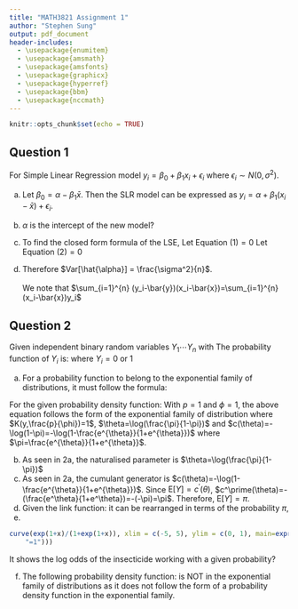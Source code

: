 ```yaml
---
title: "MATH3821 Assignment 1"
author: "Stephen Sung"
output: pdf_document
header-includes:
  - \usepackage{enumitem}
  - \usepackage{amsmath}
  - \usepackage{amsfonts}
  - \usepackage{graphicx}
  - \usepackage{hyperref}
  - \usepackage{bbm}
  - \usepackage{nccmath}
---
```


```r
knitr::opts_chunk$set(echo = TRUE)
```

## Question 1

For Simple Linear Regression model $y_i=\beta_0+\beta_1 x_i + \epsilon_i$ where $\epsilon_i \sim N(0,\sigma^2)$.

a) Let $\beta_0 = \alpha - \beta_1 \bar{x}$. Then the SLR model can be expressed as $y_i=\alpha+\beta_1(x_i-\bar{x})+\epsilon_i$.

b) $\alpha$ is the intercept of the new model?

c) To find the closed form formula of the LSE,
\begin{align}
    RSS(\beta_1) &= \sum_{i=1}^{n} [y_i-(\alpha+\beta_1(x_i-\bar{x}))]^2 \nonumber \\
    \frac{\text{d}RSS(\beta_1)}{\text{d}\alpha} &= -2 \sum_{i=1}^{n} (y_i-(\alpha+\beta_1(x_i-\bar{x})))\\
    \frac{\text{d}RSS(\beta_1)}{\text{d}\beta_1} &= -2 \sum_{i=1}^{n}   \left(y_i-(\alpha+\beta_1(x_i-\bar{x}))(x_i -\bar{x})\right)  
  \end{align}
  Let Equation $(1) = 0$
  \begin{align*}
    &-2 \sum_{i=1}^{n} (y_i-(\hat{\alpha}+\hat{\beta_1}(x_i-\bar{x}))) = 0 \\
    &\sum_{i=1}^{n} y_i - \sum_{i=1}^{n} \hat{\alpha_i} - \sum_{i=1}^{n} \hat{\beta_1}x_i + \sum_{i=1}^{n} \hat{\beta_1}\bar{x} = 0 \\
   & n \hat{\alpha_i} = \sum_{i=1}^{n} y_i - \hat{\beta_1} \sum_{i=1}^{n}x_i + n\hat{\beta_1}\bar{x} \\
    &\hat{\alpha_i} = \frac{1}{n}\sum_{i=1}^{n} y_i -\hat{\beta_1}\bar{x}+\hat{\beta_1}\bar{x} \\
    &\hat{\alpha_i} = \bar{y}
  \end{align*}
  Let Equation $(2) = 0$ 
  \begin{align*}
    &-2 \sum_{i=1}^{n} \left(y_i-(\hat{\alpha}+\hat{\beta_1}(x_i-\bar{x}))(x_i -\bar{x})\right) = 0 \\
    &\sum_{i=1}^{n} y_i(x_i-\bar{x})-\sum_{i=1}^{n}\hat{\alpha}(x_i-\bar{x}) -\sum_{i=1}^{n} \hat{\beta_1}(x_i-\bar{x})^2 = 0 \\
    &\hat{\beta_1} \sum_{i=1}^{n} (x_i-\bar{x})^2 = \sum_{i=1}^{n} (y_i-\hat{\alpha})(x_i-\bar{x}) \\ \intertext{since $\hat{\alpha} = \bar{y}$}
    &\hat{\beta_1} = \frac{\sum_{i=1}^{n} (y_i-\bar{y})(x_i-\bar{x})}{\sum_{i=1}^{n} (x_i-\bar{x})^2}
  \end{align*}

d) 
  \begin{align*}
    Var[\hat{\alpha}] &= Var\left[ \frac{1}{n} \sum_{i=1}^{n} y_i \right] \\
    &= \frac{1}{n^2} Var \left[ \sum_{i=1}^{n} y_i \right] \\ \intertext{Since all $y_i$'s are uncorrelated}
    &= \frac{1}{n^2} \sum_{i=1}^{n} Var [y_i] \\
    &= \frac{1}{n^2} \sum_{i=1}^{n} \sigma^2 \\
    &= \frac{n \sigma^2}{n^2} \\
    &= \frac{\sigma^2}{n} \\
  \end{align*}
  Therefore $Var[\hat{\alpha}] = \frac{\sigma^2}{n}$. \
  \
  We note that $\sum_{i=1}^{n} (y_i-\bar{y})(x_i-\bar{x})=\sum_{i=1}^{n} (x_i-\bar{x})y_i$
  

## Question 2
Given \textit{n} independent binary random variables $Y_1 \cdots Y_n$ with
\begin{align*}
  P(Y_i=1)=\pi_i \text{  and  } P(Y_i=0)=1-\pi_i 
\end{align*} 
The probability function of $Y_i$ is:
\begin{align*}
  \pi_i^{Y_i}(1-\pi_i)^{1-Y_i}
\end{align*} 
where $Y_i=0$ or $1$

a) For a probability function to belong to the exponential family of distributions, it must follow the formula:

 \begin{align*}
    f(y;\theta,\phi)=K(y,\frac{p}{\phi})\exp\left(\frac{p}{\phi}\{y\theta-c(\theta)\}\right)
  \end{align*}
  For the given probability density function:
  \begin{align*}
    f(y;\pi) &= \pi_i^{y}(1-\pi_i)^{1-y} \\
    &= \exp\left(\log\pi_i^{y}(1-\pi_i)^{1-y}\right) \\
    &= \exp\left(\log\pi_i^{y}+\log(1-\pi_i)^{1-y})\right) \\
    &= \exp\left(y\log\pi_i+(1-y)\log(1-\pi_i)\right) \\
    &= \exp\left(y\log(\frac{\pi}{1-\pi})+\log(1-\pi)\right) \\
  \end{align*}
  With $p=1$ and $\phi=1$, the above equation follows the form of the exponential family of distribution where
  $K(y,\frac{p}{\phi})=1$, $\theta=\log(\frac{\pi}{1-\pi})$ and $c(\theta)=-\log(1-\pi)=-\log(1-\frac{e^{\theta}}{1+e^{\theta}})$ where $\pi=\frac{e^{\theta}}{1+e^{\theta}}$.
  
b) As seen in 2a, the naturalised parameter is $\theta=\log(\frac{\pi}{1-\pi})$
c) As seen in 2a, the cumulant generator is $c(\theta)=-\log(1-\frac{e^{\theta}}{1+e^{\theta}})$.
  Since $\text{E}[Y]=c^\prime(\theta)$,
  $c^\prime(\theta)=-(\frac{e^\theta}{1+e^\theta})=-(-\pi)=\pi$.
  Therefore, $\text{E}[Y]=\pi$.
d) Given the link function:
\begin{align*}
    g(\pi)=\log(\frac{\pi}{1-\pi})=e^{x^{T}\beta}
  \end{align*}
  it can be rearranged in terms of the probability $\pi$,
  \begin{align*}
    e^{x^{T}\beta}&=\log(\frac{\pi}{1-\pi}) \\
    e^{x^{T}\beta}-\pi e^{x^{T}\beta}&=\pi \\
    \pi &= \frac{e^{x^{T}\beta}}{1+e^{x^{T}\beta}}
  \end{align*}
e) 
```r
curve(exp(1+x)/(1+exp(1+x)), xlim = c(-5, 5), ylim = c(0, 1), main=expression(paste("Sampled values, ", mu, "=5, ", sigma,
    "=1")))
```
It shows the log odds of the insecticide working with a given probability?

f) The following probability density function:
\begin{align*}
    f(y;\theta)=\frac{1}{\phi}\exp\left(\frac{(y-\theta)}{\phi}-\exp\left[\frac{(y-\theta)}{\phi}\right]\right)
  \end{align*}
  is NOT in the exponential family of distributions as it does not follow the form of a probability density function in the exponential family.


